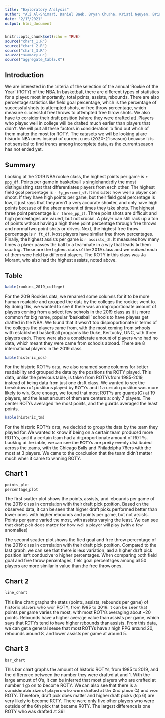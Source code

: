 ```yaml
---
title: "Exploratory Analysis"
author: "Ali Al-Shimari, Daniel Baek, Bryan Chucha, Kristi Nguyen, Brian Yoo"
date: "2/17/2021"
output: html_document
---
```


```r
knitr::opts_chunk$set(echo = TRUE)
source("chart_1.R")
source("chart_2.R")
source("chart_3.R")
source("summary.R")
source("aggregate_table.R")
```

## Introduction
We are interested in the criteria of the selection of the annual 'Rookie of the Year' (ROTY) of the NBA. In basketball, there are different types of statistics for a player: most importantly, total points, assists, rebounds. There are also percentage statistics like field goal percentage, which is the percentage of successful shots to attempted shots, or free throw percentage, which measure successful free throws to attempted free throw shots. We also have to consider their draft position (where they were drafted at). Players who played well in college will be drafted much earlier than players that didn't. We will put all these factors in consideration to find out which of them matter the most for ROTY. The datasets we will be looking at are historic NBA ones instead of current ones (2020-21 season) because it is not sensical to find trends among incomplete data, as the current season has not ended yet.

## Summary
Looking at the 2019 NBA rookie class, the highest points per game is
`r ppg_df`. Points per game in basketball is singlehandedly the most distinguishing stat that differentiates players from each other. The highest field goal percentage is `r fg_percent_df`. It indicates how well a player can shoot. If they have high points per game, but their field goal percentage is low, it just says that they aren't a very accurate shooter, and only have high points because of the sheer amount of times they take shots.
The highest three point percentage is `r three_pp_df`. Three point shots are difficult and high percentages are valued, but not crucial. A player can still rack up a ton of points without having a high three point percentage through free throws and normal two point shots or drives. Next, the highest free throw percentage is
`r ft_df`. Most players have similar free throw percentages. Finally, the highest assists per game is `r assists_df`. It measures how many times a player passes the ball to a teammate in a way that leads to them scoring. These are the highest stats of the 2019 class and we noticed each of them were held by different players. The ROTY in this class was Ja Morant, who also had the highest assists, noted above.

## Table

```r
kable(rookies_2019_college)
```
For the 2019 Rookies data, we renamed some columns for it to be more human readable and grouped the data by the 
colleges the rookies went to. By doing this, we wanted to see if there was an improportionate amount of players
coming from a select few schools in the 2019 class as it is more common for big name, popular 'basketball' schools to have players get drafted in the NBA. We found that it wasn't too disproportionate in terms of the colleges the
players came from, with the most coming from schools with established basketball programs like Duke, Kentucky, UNC, with three players each. There were also a considerate amount of players who had no data, which meant they were came from schools abroad. 
There are 8 international players in the 2019 class!

```r
kable(historic_pos)
```
For the historic ROTYs data, we also renamed some columns for better readability and grouped the data by the positions the ROTY played. This data, unlike the previous table, is taken from ROTYs from 1985-2019, instead of being data from just one draft class. We wanted to see the breakdown of positions played by ROTYs and if a certain
position was more likely to win. Sure enough, we found that most ROTYs are guards (G) at 19 players, and the least amount of them are centers at only 7 players. The center ROTYs averaged the most points, and the guards averaged the least points. 

```r
kable(historic_tm)
```
For the historic ROTYs data, we decided to group the data by the team they played for. We wanted to know if being 
on a certain team produced more ROTYs, and if a certain team had a disproportionate amount of ROTYs. Looking at
the table, we can see the ROTYs are pretty evenly distributed across the teams, with the Chicago Bulls and
Philadelpha 76ers with the most at 3 players. We came to the conclusion that the team didn't matter much when
it came to winning ROTY. 

## Chart 1
```r
points_plot
percentage_plot
```

The first scatter plot shows the points, assists, and rebounds per game of the 2019 class in correlation with their draft pick position. Based on the observed data, it can be seen that higher draft picks performed better than lower ones, with higher rebounds and points per game, but not assists. Points per game varied the most, with assists varying the least. We can see that draft pick does matter for how well a player will play (with a few anomalies).

The second scatter plot shows the field goal and free throw percentage of the 2019 class in correlation with their draft pick position. Compared to the last graph, we can see that there is less variation, and a higher draft pick position isn't conducive to higher percentages. When comparing both field goal and free throw percentages, field goal percentages among all 50 players are more similar in value than the free throw ones.

## Chart 2
```r
line_chart
```

This line chart graphs the stats (points, assists, rebounds per game) of historic players who won ROTY, from 1985 to 2019. It can be seen that points per game varies the most, with most ROTYs averaging about ~20 points. Rebounds have a higher average value than assists per game, which says that ROTYs tend to have higher rebounds than assists. From this data, we can get a general sense that most ROTYs have a high PPG around 20, rebounds around 8, and lower assists per game at around 5.

## Chart 3
```r
bar_chart
```

This bar chart graphs the amount of historic ROTYs, from 1985 to 2019, and the difference between the number they were drafted at and 1. With the large amount of 0's, it can be inferred that most players who are drafted at number 1 go on to become ROTY. We can also see that there is a considerable size of players who were drafted at the 2nd place (5) and won ROTY. Therefore, draft pick does matter and higher draft picks (top 6) are very likely to become ROTY. There were only five other players who were outside of the 6th pick that became ROTY. The largest difference is one ROTY who was drafted at 36!
